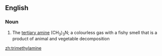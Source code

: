 ==English==

===Noun===
{{wikipedia}}
{{en-noun|head=[[trimethyl]][[amine]]|s|-}}

#{{organic compound}} The [[tertiary amine]] (CH<sub>3</sub>)<sub>3</sub>N; a colourless gas with a fishy smell that is a product of animal and vegetable decomposition

[[zh:trimethylamine]]